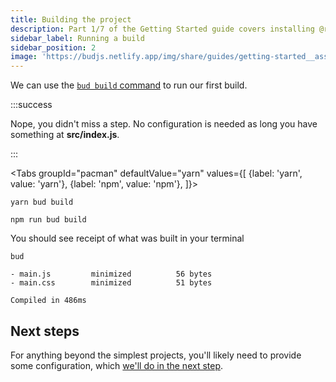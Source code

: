 ```yaml
---
title: Building the project
description: Part 1/7 of the Getting Started guide covers installing @roots/bud
sidebar_label: Running a build
sidebar_position: 2
image: 'https://budjs.netlify.app/img/share/guides/getting-started__assets.png'
---
```



We can use the [`bud build` command](/guides/bud-cli/build) to run our first build.

:::success

Nope, you didn't miss a step. No configuration is needed as long you have something at **src/index.js**.

:::

<Tabs
  groupId="pacman"
  defaultValue="yarn"
  values={[
    {label: 'yarn', value: 'yarn'},
    {label: 'npm', value: 'npm'},
  ]}>
  <TabItem value="yarn">

    yarn bud build

  </TabItem>
  <TabItem value="npm">

    npm run bud build

  </TabItem>
</Tabs>

You should see receipt of what was built in your terminal

```shell {3} title='$ bud build'
bud

- main.js         minimized          56 bytes
- main.css        minimized          51 bytes

Compiled in 486ms
```

## Next steps

For anything beyond the simplest projects, you'll likely need to provide some configuration, which [we'll do in the next step](/guides/getting-started/config).
